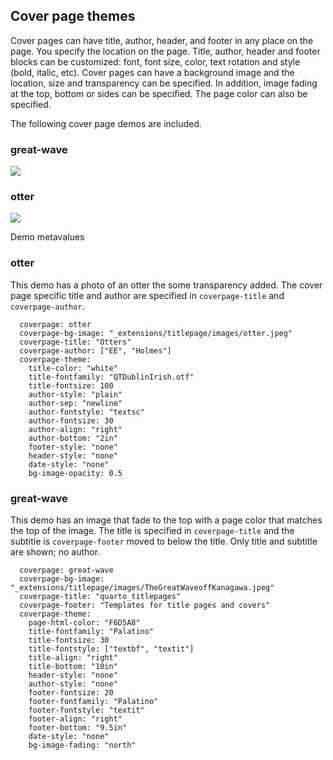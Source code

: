 ## Cover page themes

Cover pages can have title, author, header, and footer in any place on the page. You specify the location on the page. Title, author, header and footer blocks can be customized: font, font size, color, text rotation and style (bold, italic, etc). Cover pages can have a background image and the location, size and transparency can be specified. In addition, image fading at the top, bottom or sides can be specified. The page color can also be specified.

The following cover page demos are included. 

::: {.panel-tabset}

### great-wave
![](images/great-wave.png){.border fig-alt="Screenshot of great-wave cover page. This cover page an image that fades to the top and a page color that matches the top of the image (a great wave). "}

### otter
![](images/otter.png){.border fig-alt="Screenshot of otter cover page. This cover page has a full page photo of an otter. The title has be changed to Otters and a custom font is used."}
:::

Demo metavalues

### otter

This demo has a photo of an otter the some transparency added. The cover page specific title and author are specified in `coverpage-title` and `coverpage-author`.

```
  coverpage: otter
  coverpage-bg-image: "_extensions/titlepage/images/otter.jpeg"
  coverpage-title: "Otters"
  coverpage-author: ["EE", "Holmes"]
  coverpage-theme:
    title-color: "white"
    title-fontfamily: "QTDublinIrish.otf"
    title-fontsize: 100
    author-style: "plain"
    author-sep: "newline"
    author-fontstyle: "textsc"
    author-fontsize: 30
    author-align: "right"
    author-bottom: "2in"
    footer-style: "none"
    header-style: "none"
    date-style: "none"
    bg-image-opacity: 0.5
```



### great-wave

This demo has an image that fade to the top with a page color that matches the top of the image. The title is specified in `coverpage-title` and the subtitle is `coverpage-footer` moved to below the title. Only title and subtitle are shown; no author.

```
  coverpage: great-wave
  coverpage-bg-image: "_extensions/titlepage/images/TheGreatWaveoffKanagawa.jpeg"
  coverpage-title: "quarto_titlepages"
  coverpage-footer: "Templates for title pages and covers"
  coverpage-theme:
    page-html-color: "F6D5A8"
    title-fontfamily: "Palatino"
    title-fontsize: 30
    title-fontstyle: ["textbf", "textit"]
    title-align: "right"
    title-bottom: "10in"
    header-style: "none"
    author-style: "none"
    footer-fontsize: 20
    footer-fontfamily: "Palatino"
    footer-fontstyle: "textit"
    footer-align: "right"
    footer-bottom: "9.5in"
    date-style: "none"
    bg-image-fading: "north"
```
